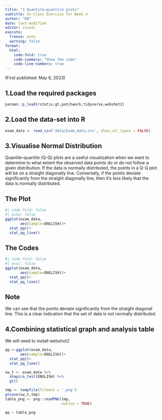 ```yaml
---
title: "3 Quantile–quantile plots"
subtitle: In-Class Exercise for Week 4
author: "KB"
date: last-modified
editor: visual
execute:
  freeze: auto
  warning: false
format:
  html:
    code-fold: true
    code-summary: "Show the code"
    code-line-numbers: true
---
```


(First published: May 6, 2023)

## 1.Load the required packages

```r
pacman::p_load(rstatix,gt,patchwork,tidyverse,webshot2)
```

## 2.Load the data-set into R

```r
exam_data <- read_csv('data/Exam_data.csv', show_col_types = FALSE) 
```

## 3.Visualise Normal Distribution

Quantile--quantile (Q-Q) plots are a useful visualization when we want to determine to what extent the observed data points do or do not follow a given distribution. If the data is normally distributed, the points in a Q-Q plot will be on a straight diagonally line. Conversely, if the points deviate significantly from the straight diagonally line, then it's less likely that the data is normally distributed.

::: panel-tabset
## The Plot

```r
#| code-fold: false
#| echo: false
ggplot(exam_data, 
       aes(sample=ENGLISH))+
  stat_qq()+
  stat_qq_line()
```

## The Codes

```r
#| code-fold: false
#| eval: false
ggplot(exam_data, 
       aes(sample=ENGLISH))+
  stat_qq()+
  stat_qq_line()
```
:::

::: callout-note
## Note

We can see that the points deviate significantly from the straight diagonal line. This is a clear indication that the set of data is not normally distributed.
:::

## 4.Combining statistical graph and analysis table

We will need to install webshot2

```r
qq <-ggplot(exam_data, 
       aes(sample=ENGLISH))+
  stat_qq()+
  stat_qq_line()

sw_t <- exam_data %>%
  shapiro_test(ENGLISH) %>%
  gt()

tmp <- tempfile(fileext = '.png')
gtsave(sw_t,tmp)
table_png <- png::readPNG(tmp,
                          native = TRUE)

qq + table_png
```
